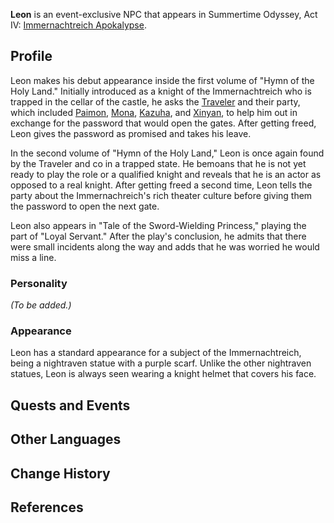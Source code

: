 {{Meta
<!-- Remove this template after adding the missing info -->
|missing_NPC_profile  = yes
}}
{{Character Infobox
|type             = Event NPC
|image            = NPC Leon.png
|region           = Golden Apple Archipelago
|title            = Die Nachtraben Ritter
|voiceEN          = [https://www.imdb.com/name/nm5982390/ Adin Rudd]<ref>Twitter: [https://twitter.com/AdinRudd/status/1550525100356644864 EN VA Self Announcement]</ref>
}}
'''Leon''' is an event-exclusive NPC that appears in Summertime Odyssey, Act IV: [[Immernachtreich Apokalypse (Part 1)|Immernachtreich Apokalypse]].

==Profile==
Leon makes his debut appearance inside the first volume of "Hymn of the Holy Land." Initially introduced as a knight of the Immernachtreich who is trapped in the cellar of the castle, he asks the [[Traveler]] and their party, which included [[Paimon]], [[Mona]], [[Kaedehara Kazuha|Kazuha]], and [[Xinyan]], to help him out in exchange for the password that would open the gates. After getting freed, Leon gives the password as promised and takes his leave.

In the second volume of "Hymn of the Holy Land," Leon is once again found by the Traveler and co in a trapped state. He bemoans that he is not yet ready to play the role or a qualified knight and reveals that he is an actor as opposed to a real knight. After getting freed a second time, Leon tells the party about the Immernachreich's rich theater culture before giving them the password to open the next gate.

Leon also appears in "Tale of the Sword-Wielding Princess," playing the part of "Loyal Servant." After the play's conclusion, he admits that there were small incidents along the way and adds that he was worried he would miss a line.

===Personality===
''(To be added.)''

===Appearance===
Leon has a standard appearance for a subject of the Immernachtreich, being a nightraven statue with a purple scarf. Unlike the other nightraven statues, Leon is always seen wearing a knight helmet that covers his face.

==Quests and Events==
{{Quests and Events}}
<!--
==Trivia==
-->
==Other Languages==
{{Other Languages
|default_hidden = 1
|en      = Leon
|zhs     = 莱昂
|zhs_rm  = Lái'áng
|zht     = 萊昂
|zht_rm  = Lái'áng
|ja      = レオン
|ja_rm   = Reon
|ko      = 레온
|ko_rm   = Re'on
|es      = León
|fr      = Leon
|ru      = Леон
|th      = Leon
|vi      = Leon
|de      = Leon
|id      = Leon
|pt      = Leon
}}

==Change History==
{{Change History|2.8}}

==References==
{{Reflist}}